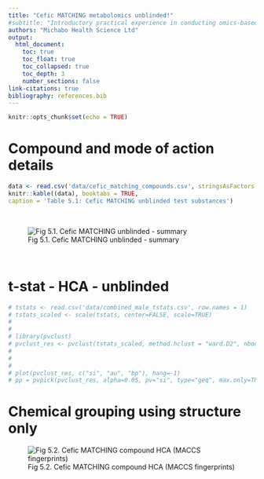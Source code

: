 ```yaml
---
title: "Cefic MATCHING metabolomics unblinded!"
#subtitle: "Introductory practical experience in conducting omics-based grouping"
authors: "Michabo Health Science Ltd"
output: 
  html_document:
    toc: true
    toc_float: true
    toc_collapsed: true
    toc_depth: 3
    number_sections: false
link-citations: true
bibliography: references.bib
---
```


```r
knitr::opts_chunk$set(echo = TRUE)
```


# Compound and mode of action details

```r
data <- read.csv('data/cefic_matching_compounds.csv', stringsAsFactors = FALSE, header = TRUE, check.names=FALSE)
knitr::kable((data), booktabs = TRUE,
caption = 'Table 5.1: Cefic MATCHING unblinded test substances')
```

&nbsp;


![Fig 5.1. Cefic MATCHING unblinded - summary](cefic_matching_compounds.png)

&nbsp;


# t-stat - HCA - unblinded
```r
# tstats <- read.csv('data/combined_male_tstats.csv', row.names = 1)
# tstats_scaled <- scale(tstats, center=FALSE, scale=TRUE)
# 
# 
# library(pvclust)
# pvclust_res <- pvclust(tstats_scaled, method.hclust = "ward.D2", nboot=1000)
# 
# 
#   
# plot(pvclust_res, c("si", "au", "bp"), hang=-1)
# pp = pvpick(pvclust_res, alpha=0.05, pv="si", type="geq", max.only=TRUE)

```



# Chemical grouping using structure only

<!-- ![Fig 4.2. Cefic MATCHING compound PCA (MACCS fingerprints)](cefic_matching_compounds_pca_maccs.png){width=400px} -->

<!-- &nbsp; -->

![Fig 5.2. Cefic MATCHING compound HCA (MACCS fingerprints)](cefic_matching_compounds_hca_maccs.png)

&nbsp;





